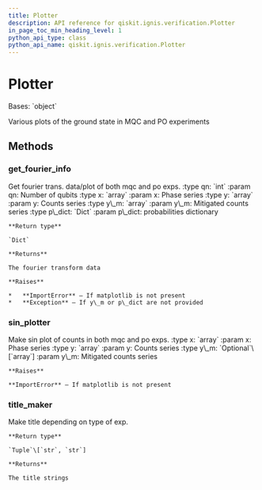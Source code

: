 ```yaml
---
title: Plotter
description: API reference for qiskit.ignis.verification.Plotter
in_page_toc_min_heading_level: 1
python_api_type: class
python_api_name: qiskit.ignis.verification.Plotter
---
```


# Plotter

<Class id="qiskit.ignis.verification.Plotter" isDedicatedPage={true} github="https://github.com/qiskit-community/qiskit-ignis/tree/stable/0.7/qiskit/ignis/verification/entanglement/analysis.py" signature="Plotter(label)" modifiers="class">
  Bases: `object`

  Various plots of the ground state in MQC and PO experiments

  ## Methods

  <span id="qiskit-ignis-verification-plotter-get-fourier-info" />

  ### get\_fourier\_info

  <Function id="qiskit.ignis.verification.Plotter.get_fourier_info" signature="Plotter.get_fourier_info(qn, x, y, y_m, p_dict)">
    Get fourier trans. data/plot of both mqc and po exps. :type qn: `int` :param qn: Number of qubits :type x: `array` :param x: Phase series :type y: `array` :param y: Counts series :type y\_m: `array` :param y\_m: Mitigated counts series :type p\_dict: `Dict` :param p\_dict: probabilities dictionary

    **Return type**

    `Dict`

    **Returns**

    The fourier transform data

    **Raises**

    *   **ImportError** – If matplotlib is not present
    *   **Exception** – If y\_m or p\_dict are not provided
  </Function>

  <span id="qiskit-ignis-verification-plotter-sin-plotter" />

  ### sin\_plotter

  <Function id="qiskit.ignis.verification.Plotter.sin_plotter" signature="Plotter.sin_plotter(x, y, y_m=None)">
    Make sin plot of counts in both mqc and po exps. :type x: `array` :param x: Phase series :type y: `array` :param y: Counts series :type y\_m: `Optional`\[`array`] :param y\_m: Mitigated counts series

    **Raises**

    **ImportError** – If matplotlib is not present
  </Function>

  <span id="qiskit-ignis-verification-plotter-title-maker" />

  ### title\_maker

  <Function id="qiskit.ignis.verification.Plotter.title_maker" signature="Plotter.title_maker()">
    Make title depending on type of exp.

    **Return type**

    `Tuple`\[`str`, `str`]

    **Returns**

    The title strings
  </Function>
</Class>

